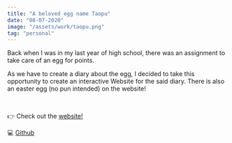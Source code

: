 ```yaml
---
title: "A beloved egg name Taopu"
date: "08-07-2020"
image: "/assets/work/taopu.png"
tag: "personal"
---
```


Back when I was in my last year of high school, there was an assignment to take care of an egg for points.

As we have to create a diary about the egg, I decided to take this opportunity to create an interactive Website
for the said diary. There is also an easter egg (no pun intended) on the website!

&nbsp;

👉 Check out the [website!](https://taopu.netlify.app/)

💻 [Github](https://github.com/QuadieZ/taopu-diary)
